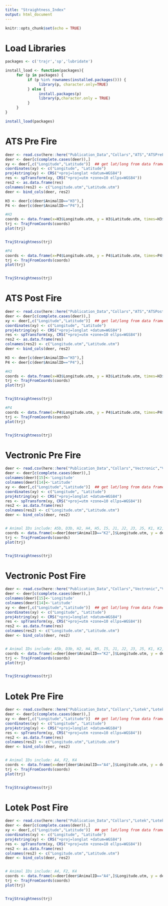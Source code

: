 ```yaml
---
title: "Straightness_Index"
output: html_document
---
```


```r
knitr::opts_chunk$set(echo = TRUE)
```

# Load Libraries
```r
packages <- c('trajr','sp','lubridate')

install_load <- function(packages){
     for (p in packages) {
          if (p %in% rownames(installed.packages())) {
               library(p, character.only=TRUE)
          } else {
               install.packages(p)
               library(p,character.only = TRUE)
          }
     }
}

install_load(packages)
```

# ATS Pre Fire
```r
deer <- read.csv(here::here("Publication_Data","Collars","ATS","ATSPreFire.csv"))
deer <- deer[c(complete.cases(deer)),]
xy <- deer[,c("Longitude","Latitude")]  ## get lat/long from data frame
coordinates(xy) <- c("Longitude", "Latitude")
proj4string(xy) <- CRS("+proj=longlat +datum=WGS84")
res <- spTransform(xy, CRS("+proj=utm +zone=10 ellps=WGS84"))
res2 <- as.data.frame(res)
colnames(res2) <- c("Longitude.utm","Latitude.utm")
deer <- bind_cols(deer, res2)

H3 <- deer[c(deer$AnimalID=="H3"),]
P4 <- deer[c(deer$AnimalID=="P4"),]

#H3
coords <- data.frame(x=H3$Longitude.utm, y = H3$Latitude.utm, times=H3$Time, id=H3$AnimalID)
trj <- TrajFromCoords(coords)
plot(trj)


TrajStraightness(trj) 

#P4
coords <- data.frame(x=P4$Longitude.utm, y = P4$Latitude.utm, times=P4$Time, id=P4$AnimalID)
trj <- TrajFromCoords(coords)
plot(trj)


TrajStraightness(trj)
```

# ATS Post Fire
```r
deer <- read.csv(here::here("Publication_Data","Collars","ATS","ATSPostFire.csv"))
deer <- deer[c(complete.cases(deer)),]
xy <- deer[,c("Longitude","Latitude")]  ## get lat/long from data frame
coordinates(xy) <- c("Longitude", "Latitude")
proj4string(xy) <- CRS("+proj=longlat +datum=WGS84")
res <- spTransform(xy, CRS("+proj=utm +zone=10 ellps=WGS84"))
res2 <- as.data.frame(res)
colnames(res2) <- c("Longitude.utm","Latitude.utm")
deer <- bind_cols(deer, res2)

H3 <- deer[c(deer$AnimalID=="H3"),]
P4 <- deer[c(deer$AnimalID=="P4"),]

#H3
coords <- data.frame(x=H3$Longitude.utm, y = H3$Latitude.utm, times=H3$Time, id=H3$AnimalID)
trj <- TrajFromCoords(coords)
plot(trj)


TrajStraightness(trj)

#P4
coords <- data.frame(x=P4$Longitude.utm, y = P4$Latitude.utm, times=P4$Time, id=P4$AnimalID)
trj <- TrajFromCoords(coords)
plot(trj)


TrajStraightness(trj)
```

# Vectronic Pre Fire
```r
deer <- read.csv(here::here("Publication_Data","Collars","Vectronic","VectronicPreFire.csv"))
deer <- deer[c(complete.cases(deer)),]
colnames(deer)[15]<-'Longitude'
colnames(deer)[14]<-'Latitude'
xy <- deer[,c("Longitude","Latitude")]  ## get lat/long from data frame
coordinates(xy) <- c("Longitude", "Latitude")
proj4string(xy) <- CRS("+proj=longlat +datum=WGS84")
res <- spTransform(xy, CRS("+proj=utm +zone=10 ellps=WGS84"))
res2 <- as.data.frame(res)
colnames(res2) <- c("Longitude.utm","Latitude.utm")
deer <- bind_cols(deer, res2)


# Animal IDs include: A5b, D3b, H2, H4, H5, I5, J1, J2, J3, J5, K1, K2, Q5
coords <- data.frame(x=deer[deer$AnimalID=="K2",]$Longitude.utm, y = deer[deer$AnimalID=="K2",]$Latitude.utm, times=deer[deer$AnimalID=="K2",]$Time, id=deer[deer$AnimalID=="K2",]$AnimalID)
trj <- TrajFromCoords(coords)
plot(trj)


TrajStraightness(trj)
```

# Vectronic Post Fire
```r
deer <- read.csv(here::here("Publication_Data","Collars","Vectronic","VectronicPostFire.csv"))
deer <- deer[c(complete.cases(deer)),]
colnames(deer)[15]<-'Longitude'
colnames(deer)[14]<-'Latitude'
xy <- deer[,c("Longitude","Latitude")]  ## get lat/long from data frame
coordinates(xy) <- c("Longitude", "Latitude")
proj4string(xy) <- CRS("+proj=longlat +datum=WGS84")
res <- spTransform(xy, CRS("+proj=utm +zone=10 ellps=WGS84"))
res2 <- as.data.frame(res)
colnames(res2) <- c("Longitude.utm","Latitude.utm")
deer <- bind_cols(deer, res2)


# Animal IDs include: A5b, D3b, H2, H4, H5, I5, J1, J2, J3, J5, K1, K2, Q5
coords <- data.frame(x=deer[deer$AnimalID=="K2",]$Longitude.utm, y = deer[deer$AnimalID=="K2",]$Latitude.utm, times=deer[deer$AnimalID=="K2",]$Time, id=deer[deer$AnimalID=="K2",]$AnimalID)
trj <- TrajFromCoords(coords)
plot(trj)


TrajStraightness(trj)
```


# Lotek Pre Fire
```r
deer <- read.csv(here::here("Publication_Data","Collars","Lotek","LotekPreFire.csv"))
deer <- deer[c(complete.cases(deer)),]
xy <- deer[,c("Longitude","Latitude")]  ## get lat/long from data frame
coordinates(xy) <- c("Longitude", "Latitude")
proj4string(xy) <- CRS("+proj=longlat +datum=WGS84")
res <- spTransform(xy, CRS("+proj=utm +zone=10 ellps=WGS84"))
res2 <- as.data.frame(res)
colnames(res2) <- c("Longitude.utm","Latitude.utm")
deer <- bind_cols(deer, res2)


# Animal IDs include: A4, F2, K4
coords <- data.frame(x=deer[deer$AnimalID=="A4",]$Longitude.utm, y = deer[deer$AnimalID=="A4",]$Latitude.utm, times=deer[deer$AnimalID=="A4",]$TimeStamp, id=deer[deer$AnimalID=="A4",]$AnimalID)
trj <- TrajFromCoords(coords)
plot(trj)


TrajStraightness(trj)
```

# Lotek Post Fire
```r
deer <- read.csv(here::here("Publication_Data","Collars","Lotek","LotekPostFire.csv"))
deer <- deer[c(complete.cases(deer)),]
xy <- deer[,c("Longitude","Latitude")]  ## get lat/long from data frame
coordinates(xy) <- c("Longitude", "Latitude")
proj4string(xy) <- CRS("+proj=longlat +datum=WGS84")
res <- spTransform(xy, CRS("+proj=utm +zone=10 ellps=WGS84"))
res2 <- as.data.frame(res)
colnames(res2) <- c("Longitude.utm","Latitude.utm")
deer <- bind_cols(deer, res2)


# Animal IDs include: A4, F2, K4
coords <- data.frame(x=deer[deer$AnimalID=="A4",]$Longitude.utm, y = deer[deer$AnimalID=="A4",]$Latitude.utm, times=deer[deer$AnimalID=="A4",]$TimeStamp, id=deer[deer$AnimalID=="A4",]$AnimalID)
trj <- TrajFromCoords(coords)
plot(trj)


TrajStraightness(trj)
```

